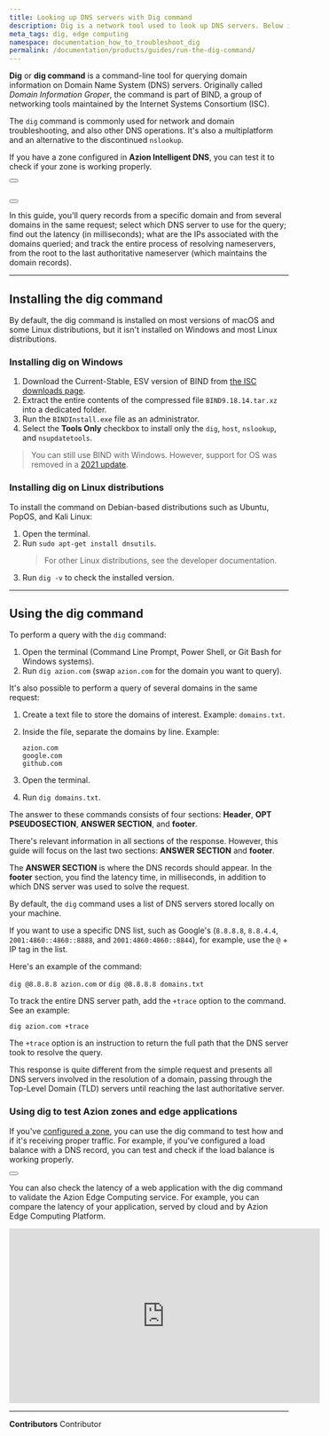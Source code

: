 ```yaml
---
title: Looking up DNS servers with Dig command 
description: Dig is a network tool used to look up DNS servers. Below is a step by step guide, depending on the platform you are using.
meta_tags: dig, edge computing
namespace: documentation_how_to_troubleshoot_dig
permalink: /documentation/products/guides/run-the-dig-command/
---
```



**Dig** or **dig command** is a command-line tool for querying domain information on Domain Name System (DNS) servers. Originally called *Domain Information Groper*, the command is part of BIND, a group of networking tools maintained by the Internet Systems Consortium (ISC).

The `dig` command is commonly used for network and domain troubleshooting, and also other DNS operations. It's also a multiplatform and an alternative to the discontinued `nslookup`.

If you have a zone configured in **Azion Intelligent DNS**, you can test it to check if your zone is working properly.

<Button href="https://console.azion.com/signup/" text="create Azion account" variant="secondary"></Button> <br></br>

<Button href="/en/documentation/products/guides/secure/intelligent-dns-configure-main-settings/" text="create zone" variant="secondary"></Button>

In this guide, you'll query records from a specific domain and from several domains in the same request; select which DNS server to use for the query; find out the latency (in milliseconds); what are the IPs associated with the domains queried; and track the entire process of resolving nameservers, from the root to the last authoritative nameserver (which maintains the domain records).

---

## Installing the dig command

By default, the dig command is installed on most versions of macOS and some Linux distributions, but it isn't installed on Windows and most Linux distributions.

### Installing dig on Windows

1. Download the Current-Stable, ESV version of BIND from [the ISC downloads page](https://www.isc.org/download/).
2. Extract the entire contents of the compressed file `BIND9.18.14.tar.xz` into a dedicated folder.
3. Run the `BINDInstall.exe` file as an administrator.
4. Select the **Tools Only** checkbox to install only the `dig`, `host`, `nslookup`, and `nsupdatetools`.

> You can still use BIND with Windows. However, support for OS was removed in a [2021 update](https://www.isc.org/blogs/bind-update-summer2021/).

### Installing dig on Linux distributions

To install the command on Debian-based distributions such as Ubuntu, PopOS, and Kali Linux:

1. Open the terminal.
2. Run `sudo apt-get install dnsutils`.
   > For other Linux distributions, see the developer documentation.
3. Run `dig -v` to check the installed version.

---

## Using the dig command

To perform a query with the `dig` command:

1. Open the terminal (Command Line Prompt, Power Shell, or Git Bash for Windows systems).
2. Run `dig azion.com` (swap `azion.com` for the domain you want to query).

It's also possible to perform a query of several domains in the same request:

1. Create a text file to store the domains of interest. Example: `domains.txt`.
2. Inside the file, separate the domains by line. Example:

   ```
   azion.com
   google.com
   github.com
   ```

3. Open the terminal.
4. Run `dig domains.txt`.

The answer to these commands consists of four sections: **Header**, **OPT PSEUDOSECTION**, **ANSWER SECTION**, and **footer**.

There's relevant information in all sections of the response. However, this guide will focus on the last two sections: **ANSWER SECTION** and **footer**.

The **ANSWER SECTION** is where the DNS records should appear. In the **footer** section, you find the latency time, in milliseconds, in addition to which DNS server was used to solve the request.

By default, the `dig` command uses a list of DNS servers stored locally on your machine.

If you want to use a specific DNS list, such as Google's (`8.8.8.8`, `8.8.4.4`, `2001:4860::4860::8888`, and `2001:4860:4860::8844`), for example, use the `@` + IP tag in the list.

Here's an example of the command:

`dig @8.8.8.8 azion.com` or `dig @8.8.8.8 domains.txt`

To track the entire DNS server path, add the `+trace` option to the command. See an example:

`dig azion.com +trace`

The `+trace` option is an instruction to return the full path that the DNS server took to resolve the query.

This response is quite different from the simple request and presents all DNS servers involved in the resolution of a domain, passing through the Top-Level Domain (TLD) servers until reaching the last authoritative server.

### Using dig to test Azion zones and edge applications

If you've [configured a zone](/en/documentation/products/guides/secure/intelligent-dns-configure-main-settings/), you can use the dig command to test how and if it's receiving proper traffic. For example, if you've configured a load balance with a DNS record, you can test and check if the load balance is working properly.

<Button href="/en/documentation/products/guides/secure/load-balance-dns/#testing-your-balanced-record" text="test balanced record" variant="secondary"></Button>

You can also check the latency of a web application with the dig command to validate the Azion Edge Computing service. For example, you can compare the latency of your application, served by cloud and by Azion Edge Computing Platform.

<iframe width="560" height="315" src="https://www.youtube.com/embed/KB4f4bSyHgI" title="Looking up DNS servers with Dig command YouTube video" loading="lazy" frameborder="0" allow="accelerometer; autoplay; clipboard-write; encrypted-media; gyroscope; picture-in-picture; web-share" allowfullscreen></iframe>



---


**Contributors** <ContributorList>Contributor</ContributorList>
